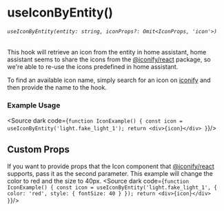 
<Meta title="HOOKS/useIconByEntity" />

# useIconByEntity()
###### `useIconByEntity(entity: string, iconProps?: Omit<IconProps, 'icon'>)`
This hook will retrieve an icon from the entity in home assistant, home assistant seems to share the icons from the [@iconify/react](https://iconify.design/docs/icon-components/react/) package, so we're able to re-use the icons predefined in home assistant.

To find an available icon name, simply search for an icon on [iconify](https://icon-sets.iconify.design/) and then provide the name to the hook.

### Example Usage

<Source dark code={`
function IconExample() {
  const icon = useIconByEntity('light.fake_light_1');
  return <div>{icon}</div>
}
`}/>

## Custom Props

If you want to provide props that the Icon component that [@iconify/react](https://iconify.design/docs/icon-components/react/) supports, pass it as the second parameter.
This example will change the color to red and the size to 40px.
<Source dark code={`
function IconExample() {
  const icon = useIconByEntity('light.fake_light_1', {
    color: 'red',
    style: {
      fontSize: 40
    }
  });
  return <div>{icon}</div>
}
`}/>
